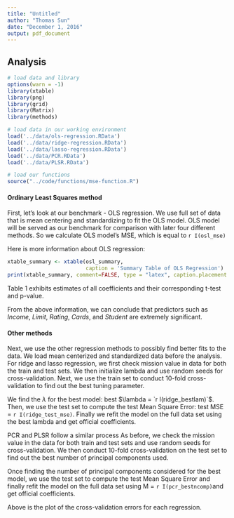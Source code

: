 ```yaml
---
title: "Untitled"
author: "Thomas Sun"
date: "December 1, 2016"
output: pdf_document
---
```


## Analysis

```r
# load data and library
options(warn = -1)
library(xtable)
library(png)
library(grid)
library(Matrix)
library(methods)

# load data in our working environment 
load('../data/ols-regression.RData')
load('../data/ridge-regression.RData')
load('../data/lasso-regression.RData')
load('../data/PCR.RData')
load('../data/PLSR.RData')

# load our functions
source("../code/functions/mse-function.R")
```

#### Ordinary Least Squares method
First, let's look at our benchmark - OLS regression. We use full set of data that is mean centering and standardizing to fit the OLS model. OLS model will be served as our benchmark for comparison with later four different methods. So we calculate OLS model's MSE, which is equal to `r I(osl_mse)` 
\vspace{40mm}

Here is more information about OLS regression:
```r
xtable_summary <- xtable(osl_summary, 
                         caption = 'Summary Table of OLS Regression')
print(xtable_summary, comment=FALSE, type = "latex", caption.placement = 'top')
```

Table 1 exhibits estimates of all coefficients and their corresponding t-test and p-value.

From the above information, we can conclude that predictors such as *Income*, *Limit*, *Rating*, *Cards*, and *Student* are extremely significant.

#### Other methods

Next, we use the other regression methods to possibly find better fits to the data. We load mean centerized and standardized data before the analysis. For ridge and lasso regression, we first check mission value in data for both the train and test sets. We then initialize lambda and use random seeds for cross-validation. Next, we use the train set to conduct 10-fold cross-validation to find out the best tuning parameter.

We find the $\lambda$ for the best model: best $\lambda = `r I(ridge_bestlam)`$. Then, we use the test set to compute the test Mean Square Error: test MSE = `r I(ridge_test_mse)`. Finally we refit the model on the full data set using the best lambda and get official coefficients.

PCR and PLSR follow a similar process As before, we check the mission value in the data for both train and test sets and use random seeds for cross-validation. We then conduct 10-fold cross-validation on the test set to find out the best number of principal components used. 

Once finding the number of principal components considered for the best model, we use the test set to compute the test Mean Square Error and finally refit the model on the full data set using M = `r I(pcr_bestncomp)`and get official coefficients.

\begin{figure}[!hb]
  \centering
    \includegraphics[width=70mm]{../images/pcr-cv-ncomp.png}
      \caption{the cross-validation errors in terms of the number of principal components used}
\end{figure}

Above is the plot of the cross-validation errors for each regression.
\vspace{80mm}

